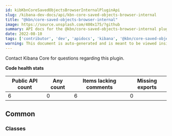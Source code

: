 ```yaml
---
id: kibKbnCoreSavedObjectsBrowserInternalPluginApi
slug: /kibana-dev-docs/api/kbn-core-saved-objects-browser-internal
title: "@kbn/core-saved-objects-browser-internal"
image: https://source.unsplash.com/400x175/?github
summary: API docs for the @kbn/core-saved-objects-browser-internal plugin
date: 2022-08-10
tags: ['contributor', 'dev', 'apidocs', 'kibana', '@kbn/core-saved-objects-browser-internal']
warning: This document is auto-generated and is meant to be viewed inside our experimental, new docs system. Reach out in #docs-engineering for more info.
---
```




Contact Kibana Core for questions regarding this plugin.

**Code health stats**

| Public API count  | Any count | Items lacking comments | Missing exports |
|-------------------|-----------|------------------------|-----------------|
| 6 | 0 | 6 | 0 |

## Common

### Classes
<DocDefinitionList data={kbnCoreSavedObjectsBrowserInternalObj.common.classes}/>

